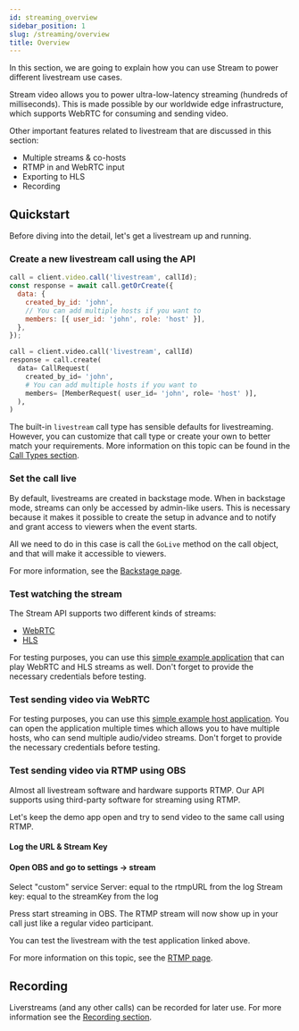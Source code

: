 ```yaml
---
id: streaming_overview
sidebar_position: 1
slug: /streaming/overview
title: Overview
---
```




In this section, we are going to explain how you can use Stream to power different livestream use cases.

Stream video allows you to power ultra-low-latency streaming (hundreds of milliseconds). This is made possible by our worldwide edge infrastructure, which supports WebRTC for consuming and sending video.

Other important features related to livestream that are discussed in this section:

- Multiple streams & co-hosts
- RTMP in and WebRTC input
- Exporting to HLS
- Recording

## Quickstart

Before diving into the detail, let's get a livestream up and running.

### Create a new livestream call using the API

<Tabs groupId="examples">
<TabItem value="js" label="JavaScript">

```javascript
call = client.video.call('livestream', callId);
const response = await call.getOrCreate({
  data: {
    created_by_id: 'john',
    // You can add multiple hosts if you want to
    members: [{ user_id: 'john', role: 'host' }],
  },
});
```

</TabItem>
<TabItem value="py" label="Python">

```py
call = client.video.call('livestream', callId)
response = call.create(
  data= CallRequest(
    created_by_id= 'john',
    # You can add multiple hosts if you want to
    members= [MemberRequest( user_id= 'john', role= 'host' )],
  ),
)
```
</TabItem>
</Tabs>

The built-in `livestream` call type has sensible defaults for livestreaming. However, you can customize that call type or create your own to better match your requirements. More information on this topic can be found in the [Call Types section](../../call_types/builtin).

### Set the call live

By default, livestreams are created in backstage mode. When in backstage mode, streams can only be accessed by admin-like users.
This is necessary because it makes it possible to create the setup in advance and to notify and grant access to viewers when the event starts.

All we need to do in this case is call the `GoLive` method on the call object, and that will make it accessible to viewers.

<GoLive />

For more information, see the [Backstage page](../backstage).

### Test watching the stream

The Stream API supports two different kinds of streams:

- [WebRTC](../webrtc)
- [HLS](../hls)

For testing purposes, you can use this [simple example application](https://codesandbox.io/s/javascript-livestream-viewer-lwzgmw) that can play WebRTC and HLS streams as well. Don't forget to provide the necessary credentials before testing.

### Test sending video via WebRTC

For testing purposes, you can use this [simple example host application](https://codesandbox.io/s/javascript-livestream-host-3hs4vt). You can open the application multiple times which allows you to have multiple hosts, who can send multiple audio/video streams. Don't forget to provide the necessary credentials before testing.

### Test sending video via RTMP using OBS

Almost all livestream software and hardware supports RTMP. Our API supports using third-party software for streaming using RTMP.

Let's keep the demo app open and try to send video to the same call using RTMP.

#### Log the URL & Stream Key

<RTMP />

#### Open OBS and go to settings -> stream

Select "custom" service
Server: equal to the rtmpURL from the log
Stream key: equal to the streamKey from the log

Press start streaming in OBS. The RTMP stream will now show up in your call just like a regular video participant.

You can test the livestream with the test application linked above.

For more information on this topic, see the [RTMP page](../rtmp).

## Recording

Liverstreams (and any other calls) can be recorded for later use. For more information see the [Recording section](../../recording/calls).
